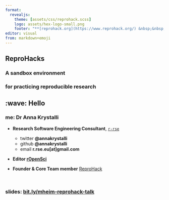 ```yaml
---
format: 
  revealjs:
    theme: [assets/css/reprohack.scss]
    logo: assets/hex-logo-small.png
    footer: "**[reprohack.org](https://www.reprohack.org/) &nbsp;&nbsp; @ReproHack &nbsp;&nbsp; #OSD22Mannheim**"
editor: visual
from: markdown+emoji
---
```


## ReproHacks {.title-slide background-image="https://raw.githubusercontent.com/reprohack/event-slides/main/assets/background.jpg"}

### A sandbox environment

### for practicing reproducible research





## :wave: Hello

### me: **Dr Anna Krystalli**

- **Research Software Engineering Consultant**, [`r-rse`](https://www.r-rse.eu/)
    + twitter **@annakrystalli**
    + github **@annakrystalli**
    + email **r.rse.eu[at]gmail.com**
    
- **Editor [rOpenSci](http://onboarding.ropensci.org/)**

- **Founder & Core Team member** [ReproHack](https://www.reprohack.org/)

<br>

### slides: [**bit.ly/mheim-reprohack-talk**](){.url}
